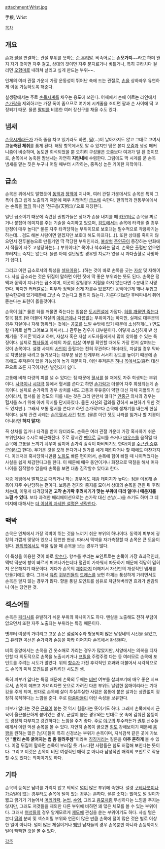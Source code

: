 attachment:Wrist.jpg

手根, Wrist


[[목차]]

== 개요 ==
[[손]]과 [[팔]]을 연결하는 관절 부위를 뜻하는 [[순 우리말]]. 비속어로는 손'''모가지'''~~라고 하며 왠지 자기 것이면 자주 걸고, 상대의 것이면 자주 분지르거나 비틀거나, 특히 구라치다 걸리면 [[오함마]]로 내려쳐 날리고 싶게 만드는 부위~~.

인체의 여러 관절 가운데 가장 운동성이 뛰어난 축에 드는 관절로, [[손]]을 상하좌우 유연하게 이동 가능하도록 해준다.

실생활에서는 주로 [[손목시계]]를 채우는 용도에 쓰인다. 어깨에서 손에 이르는 라인에서 [[손가락]]을 제외하고는 가장 폭이 좁으므로 여기에 시계줄을 조이면 팔과 손 사이에 딱 고정되기 때문. 물론 [[팔찌]]를 비롯한 여러 장신구를 채울 수도 있다.


== 냄새 ==
[[손목시계]]라든가 가죽 줄을 차고 있기라도 하면, [[땀]](…)이 날아가지도 않고 그대로 고여서 '''고농축된 체취'''를 품게 된다. 해당 항목에서도 알 수 있지만 땀은 본디 [[오줌]]과 생성 매커니즘이 비슷하며, 농도만 희석되었을 뿐 오히려 구성물은 오줌보다 여과가 덜 된 것이므로, 손목에서 농축된 땀냄새는 자연히 '''지린내'''에 수렴한다. 그럼에도 막 시계를 푼 손목 냄새를 맡는 짓은 누구나 어릴 때부터 시작하는, 중독성 높은 기이한 자학이다.
== 급소 ==
손목은 위에서도 말했듯이 [[동맥]]과 [[정맥]]이 지나며, 여러 관절 가운데서도 손목은 특히 그 폭이 좁고 쉽게 노출되기 때문에 매우 치명적인 [[급소]]에 속한다. 한의학과 전통무예에서는 손목을 [[혈]]의 하나인 '천구읍(天狗泣)'으로 지칭한다.

일단 급소이기 때문에 숙련된 권법가들은 상대가 손을 내지를 때 [[카운터]]로 손목을 찌르거나 붙잡아 데미지를 주는 기술을 숙지하고 있으며, [[검도]]에서는 손목에 타격을 줄 경우 판정이 매우 높다[* 물론 자주 타격당하는 부위이므로 보호대는 필수적으로 착용하기는 하는데... 검도 해본 사람이면 알겠지만 보호대 해도 아프다(...)]. 또한 상대를 죽이지 않으면서 전투불능으로 만들기엔 딱 적당한 부위인지라, [[불살]]형 [[주인공]]이 등장하는 만화에서 적들이 자주 고생당하는(…) 부위이다[* 목이나 척추와는 달리, 손목은 출혈만 없으면 부러져도 죽지는 않는다. 물론 아예 절단당할 경우엔 치료가 없을 시 과다출혈로 사망하기 쉽다.]. 

그리고 이런 급소로서의 특성을 [[셀프]]이용(…)하는 것이 바로 손목을 긋는 [[자살]] 및 자해이다. 사실 급소라는 것은 뒤집어 말하면 이런 짓에 딱 좋은 부위라는 뜻도 된다. 손목은 정맥과 동맥이 지나가는 급소이며, 이곳이 잘릴경우 지혈을 하지 않는다면 수분내로 사망한다. 하지만 커터칼로는 피부와 정맥을 쉽게 자를수 있겠지만 동맥이란게 꽤나 두껍고 깊숙한곳에 있기때문에 그냥 슥 긋는다고 잘리지 않는다. 자른다기보단 후벼파내서 쥐어뜯는다는 표현이 옳을것이다.

손목이 [[혀]][* 물론 혀를 깨물면 죽는다는 믿음은 [[도시전설]]에 가깝다. [[혀를 깨물면 죽는다]] 항목 참조.]와 더불어 자살의 [[아이콘]]이나 다름없는 부위이기는 하지만, 실제로 대부분의 경우 자살이나 자해 행위라는 것에는 [[공포]]를 느낄 수밖에 없기 때문에 소심하게(…) 면도칼 따위로 살짝 그어보고 아파서(…) 관두는 경우가 대부분이다. 이렇게 소심하게 낸 생채기를 '주저흔'이라고 하며, 자살자 혹은 자살 시도자들에게서 많이 찾아볼 수 있는 특징이다. 실제로 [[형사]]들이 사체의 자살, [[타살]] 여부를 확인할 때에도 가장 먼저 살펴보는 것이 손목이다. 설령 사체의 [[사인]]이 출혈과는 전혀 무관하다 하더라도, 자살일 경우 막바로 치명상을 내려고 들기보다는 대부분 낮은 단계부터 서서히 강도를 높이기 때문에 손목에도 주저흔이 있을 가능성이 높기 때문이다. 이런 주저흔은 [[혀]]나 [[목]]에서도(흉터 대신 끈으로 조른 자국이지만) 발견되기 쉽다.

고통에 비해 다량의 피를 낼 수 있다는 점 때문에 [[혈서]]를 쓸 때에도 자주 희생되는 부위이다. [[사극]]이나 [[시대극]] 등에서 혈서를 쓴다고 하면 [[손가락]]과 더불어 자주 희생되는게 손목이다. 실제로 손가락의 경우 상처를 내도 고통과 후유증이 약한 대신 자체 지혈되기 십상이라서, 혈서를 쓸 정도의 피를 내는 것은 그리 만만치 않다[* [[안중근]] 의사의 경우는 혈서를 쓰기 위해 아예 약지를 단지하였다. 물론 자신의 결의를 강하게 표현하기 위한 것도 있지만.]. 그래서 보통 혈서를 쓴다고 하면 손가락보다 손목에 생채기를 내는게 현실적이다. 실제 관련 사례는 [[손목혈서 사건]] 참조. (물론 이런 짓도 나라를 잃거나 할 지경이 아니라면 '''하지 말자''')

꼭 상처를 입거나 타격을 받지 않더라도, 손목은 여러 관절 가운데 가장 혹사하기 쉬운 부위인지라 수시로 뻐근해진다. 주로 장시간 [[펜]]으로 글씨를 쓰거나 [[마우스]]를 움직일 때 손목에 고통을 느끼기 쉬우며 심지어 손가락 감각이 마비되기도 한다(이를 [[수근관 증후군]]이라고 한다). 무거운 것을 오래 든다거나 뭔가를 세게 때린다거나 할 때에도 마찬가지다. 이래저래 혹사당하니만큼 [[노화]]도 빠른 편이어서, 손목에 힘이 빠질 때 나이먹었다는 사실을 쉽게 체감한다고들 한다. 이 때문에 매우 동안이거나 화장으로 떡칠을 해서 여자나이를 짐작할수 없을때 손목을 보면 대충 짐작할수 있다고 한다.

각종 게임에서 벌칙으로 때리거나 하는 경우에도 체감 데미지가 높다는 점을 이용해 손목이 자주 수난당하는 편이다. 보통은 검지와 중지를 모아서 상대의 손목을 걷은 뒤 후려치는데, 이렇게 타격당하면 '''고작 손가락 후려치기가 맞는 부위에 따라 얼마나 매운지를 느낄 수 있다.''' 보다 과격한 배리에이션으로는 손가락 대신 손날(…)을 쓰기도 하며 그 데미지에 대해서는 [[더 이상의 자세한 설명은 생략한다]].


== 맥박 ==
손목은 인체에서 가장 맥박이 뛰는 것을 느끼기 쉬운 부위의 하나이다. 동맥이 피부에 굉장히 가깝게 맞닿아 있으니 당연한 현상. 따라서 맥박을 자가측정할 때 손목은 큰 도움이 된다. [[한의학]]에서도 맥을 짚을 때 손목을 보는 경우가 많다. 

이 특성을 이용한 것이 바로 [[향수]]다. 향수를 뿌리는 포인트로는 손목이 가장 효과적인데, 맥박 덕분에 향이 빠르게 퍼져나가는데다 혈관이 가까워서 따뜻하기 때문에 적당히 덥혀져 은은해지기 때문이다. 게다가 손목의 [[체취]]까지 더해져서 자신만의 개성적인 냄새를 만들기에도 좋다. 그래서 [[유럽]] [[귀부인]]들의 [[드레스]]를 보면 하체는 풍성하게 가리면서도 손목은 덮지 않는 경우가 많다. 향을 풍길 포인트를 섬유로 차단해버리면 효과가 반감되니 이는 당연한 것.


== 섹스어필 ==
손목은 [[페티시]]를 유발하기 쉬운 부위의 하나이기도 하다. 맨살을 노출해도 전혀 부담이 없으면서 또한 자주 노출되는 부위라는 특징 때문이다.

옛부터 여성의 가녀리고 고운 손은 섬섬옥수라 형용되며 많은 남정네의 시선을 끌었고, 그 유려한 곡선은 손가락과 손등을 따라 이어지다 손목에서 완성된다. 

비록 동양에서는 손목을 긴 옷소매로 가리는 경우가 많았지만, 서양에서는 의복을 디자인할 때 의도적으로 손목을 노출시키거나 [[프릴]]을 주렁주렁 다는 등 여러모로 손목에 포인트를 주려는 시도가 많았다. 위의 [[향수]]가 가진 후각적인 효과와 더불어서 시각적으로도 손목의 미적 포인트를 살리려던 시도인 셈.

특히 피부가 얇다는 특징 때문에 손목의 두께는 [[비만]] 여부를 살펴보기에 매우 좋은 지표로서, 손목이 예쁘고 가녀리다면 옷으로 가려진 다른 부위도 날렵한 몸매이리라는 기대감을 주게 되며, 반대로 손목에 살이 투실투실한 사람은 몸통에 붙은 살과는 상관없이 굉장히 묵직하다는 느낌을 준다. 주로 [[아줌마]]들이 이런 속성을 보유한다.

피부가 얇다는 것은 [[근육]]이 붙는 것 역시 힘들다는 뜻이기도 하다. 그래서 손목에까지 근육이 울끈불끈하게 붙어있는 경우, 군살이 붙은 경우와는 반대로 옷 속에 감춰진 몸뚱이도 굉장히 다부지고 강건하다는 느낌을 주기 좋다. 주로 [[야구]]의 투수라든가 [[권투]] 선수들에게서 이런 억센 손목을 볼 수 있다. 자연히 손목이 굵으면 [[힘]]도 강해보이기 때문에 [[몸짱]]을 원하는 많은 [남자]들이 특히 신경쓰는 부위가 손목이며, 지식검색 같은 곳에 가보면 '''"빨리 손목 굵어지는 법 좀 알려주셈"'''이라며 [[징징]]거리는 질문을 '''아주 흔하게''' 볼 수 있다. 이걸 뒤집어 말하면 손목이 부러질 듯 가느다란 사람들은 힘도 허접해 보인다는 뜻이다. 그리고 이것은 손목이 비단 여성적인 매력 뿐 아니라 남성적인 매력의 포인트로 작용할 수도 있다는 의미이기도 하다. 
== 기타 ==
손목의 등쪽은 남녀를 가리지 않고 의외로 [[털]]이 많은 부위에 속한다. 설령 [[구레나룻]]이나 [[가슴털]]이 없는 경우라도 손목에 털이 있는 경우는 흔하다. 물론 숫자는 많아도 털 길이가 짧고 굵기가 가늘어서 [[머리카락]], [[눈썹]], [[수염]], 그리고 [[음모]]처럼 무성하다는 느낌을 주지는 않지만, 그래도 저것들을 제외한 다른 부위에 비하면 꽤 많은 체모를 볼 수 있는 부위이다. 그래서 [[여성]]들의 경우 알게모르게 [[제모]]에 관심을 쏟는 부위이기도 하다. 사실 털은 본디 [[땀]]의 분비 및 섹스어필 부위와 연관이 많은 만큼 손목에 털이 많은 것은 별로 이상한 일이 아니다. 털이 많은 체질이거나 [[백인]] 남자들의 경우 손목뿐만 아니라 손등까지도 털이 빽빽한 것을 볼 수 있다.

[[각주]]
